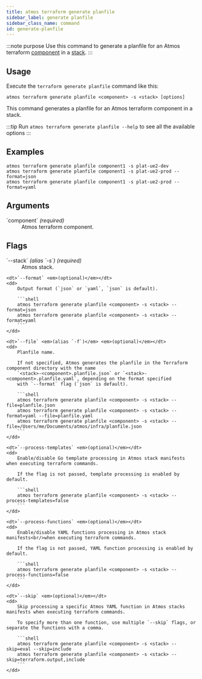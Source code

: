 ```yaml
---
title: atmos terraform generate planfile
sidebar_label: generate planfile
sidebar_class_name: command
id: generate-planfile
---
```


:::note purpose
Use this command to generate a planfile for an Atmos terraform [component](/core-concepts/components) in a [stack](/core-concepts/stacks).
:::

<Screengrab title="atmos terraform generate planfile --help" slug="atmos-terraform-generate-varfile--help" />

## Usage

Execute the `terraform generate planfile` command like this:

```shell
atmos terraform generate planfile <component> -s <stack> [options]
```

This command generates a planfile for an Atmos terraform component in a stack.

:::tip
Run `atmos terraform generate planfile --help` to see all the available options
:::

## Examples

```shell
atmos terraform generate planfile component1 -s plat-ue2-dev
atmos terraform generate planfile component1 -s plat-ue2-prod --format=json
atmos terraform generate planfile component1 -s plat-ue2-prod --format=yaml
```

## Arguments

<dl>
    <dt>`component` <em>(required)</em></dt>
    <dd>
        Atmos terraform component.
    </dd>
</dl>

## Flags

<dl>
    <dt>`--stack` <em>(alias `-s`)</em> <em>(required)</em></dt>
    <dd>
        Atmos stack.
    </dd>

    <dt>`--format` <em>(optional)</em></dt>
    <dd>
        Output format (`json` or `yaml`, `json` is default).

        ```shell
        atmos terraform generate planfile <component> -s <stack> --format=json
        atmos terraform generate planfile <component> -s <stack> --format=yaml
        ```
    </dd>

    <dt>`--file` <em>(alias `-f`)</em> <em>(optional)</em></dt>
    <dd>
        Planfile name.

        If not specified, Atmos generates the planfile in the Terraform component directory with the name
        `<stack>-<component>.planfile.json` or `<stack>-<component>.planfile.yaml`, depending on the format specified
        with `--format` flag (`json` is default).

        ```shell
        atmos terraform generate planfile <component> -s <stack> --file=planfile.json
        atmos terraform generate planfile <component> -s <stack> --format=yaml --file=planfile.yaml
        atmos terraform generate planfile <component> -s <stack> --file=/Users/me/Documents/atmos/infra/planfile.json
        ```
    </dd>

    <dt>`--process-templates` <em>(optional)</em></dt>
    <dd>
        Enable/disable Go template processing in Atmos stack manifests when executing terraform commands.

        If the flag is not passed, template processing is enabled by default.

        ```shell
        atmos terraform generate planfile <component> -s <stack> --process-templates=false
        ```
    </dd>

    <dt>`--process-functions` <em>(optional)</em></dt>
    <dd>
        Enable/disable YAML functions processing in Atmos stack manifests<br/>when executing terraform commands.

        If the flag is not passed, YAML function processing is enabled by default.

        ```shell
        atmos terraform generate planfile <component> -s <stack> --process-functions=false
        ```
    </dd>

    <dt>`--skip` <em>(optional)</em></dt>
    <dd>
        Skip processing a specific Atmos YAML function in Atmos stacks manifests when executing terraform commands.

        To specify more than one function, use multiple `--skip` flags, or separate the functions with a comma.

        ```shell
        atmos terraform generate planfile <component> -s <stack> --skip=eval --skip=include
        atmos terraform generate planfile <component> -s <stack> --skip=terraform.output,include
        ```
    </dd>
</dl>
